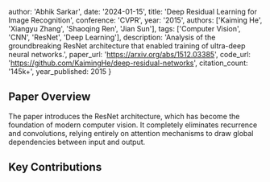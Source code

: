 
  author: 'Abhik Sarkar',
  date: '2024-01-15',
  title: 'Deep Residual Learning for Image Recognition',
  conference: 'CVPR',
  year: '2015',
  authors: ['Kaiming He', 'Xiangyu Zhang', 'Shaoqing Ren', 'Jian Sun'],
  tags: ['Computer Vision', 'CNN', 'ResNet', 'Deep Learning'],
  description: 'Analysis of the groundbreaking ResNet architecture that enabled training of ultra-deep neural networks.',
  paper_url: 'https://arxiv.org/abs/1512.03385',
  code_url: 'https://github.com/KaimingHe/deep-residual-networks',
  citation_count: '145k+',
  year_published: 2015
}



## Paper Overview

The paper introduces the ResNet architecture, which has become the foundation of modern computer vision. It completely eliminates recurrence and convolutions, relying entirely on attention mechanisms to draw global dependencies between input and output.

## Key Contributions

